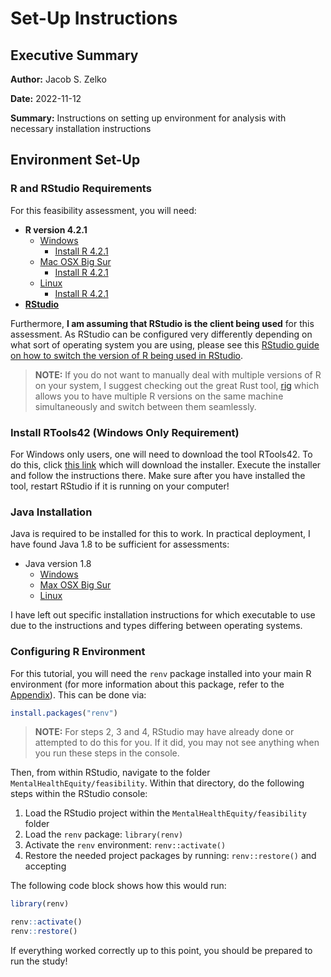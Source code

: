# Set-Up Instructions

## Executive Summary 

**Author:** Jacob S. Zelko

**Date:** 2022-11-12

**Summary:** Instructions on setting up environment for analysis with necessary installation instructions

## Environment Set-Up

### R and RStudio Requirements

For this feasibility assessment, you will need: 

- **R version 4.2.1**
	- [Windows](https://cran.r-project.org/bin/windows/base/old/4.2.1/)
		- [Install R 4.2.1](https://cran.r-project.org/bin/windows/base/old/4.2.1/R-4.2.1-win.exe)
	- [Mac OSX Big Sur](https://cran.r-project.org/bin/macosx/big-sur-arm64/base/)
	  	- [Install R 4.2.1](https://cran.r-project.org/bin/macosx/big-sur-arm64/base/R-4.2.1-arm64.pkg)
	- [Linux](https://cran.r-project.org/src/base/R-4/)
	  	- [Install R 4.2.1](https://cran.r-project.org/src/base/R-4/R-4.2.1.tar.gz)
- [**RStudio**](https://posit.co/download/rstudio-desktop/)

Furthermore, **I am assuming that RStudio is the client being used** for this assessment.
As RStudio can be configured very differently depending on what sort of operating system you are using, please see this [RStudio guide on how to switch the version of R being used in RStudio](https://support.rstudio.com/hc/en-us/articles/200486138-Changing-R-versions-for-the-RStudio-Desktop-IDE).

> **NOTE:** If you do not want to manually deal with multiple versions of R on your system, I suggest checking out the great Rust tool, [rig](https://github.com/r-lib/rig) which allows you to have multiple R versions on the same machine simultaneously and switch between them seamlessly.

### Install RTools42 (Windows Only Requirement)

For Windows only users, one will need to download the tool RTools42. 
To do this, click [this link](https://cran.r-project.org/bin/windows/Rtools/rtools42/files/rtools42-5355-5357.exe) which will download the installer.
Execute the installer and follow the instructions there.
Make sure after you have installed the tool, restart RStudio if it is running on your computer!

### Java Installation

Java is required to be installed for this to work.
In practical deployment, I have found Java 1.8 to be sufficient for assessments:

- Java version 1.8
	- [Windows](https://www.java.com/en/download/manual.jsp)
	- [Max OSX Big Sur](https://www.java.com/en/download/manual.jsp)
	- [Linux](https://www.java.com/en/download/manual.jsp)

I have left out specific installation instructions for which executable to use due to the instructions and types differing between operating systems.

### Configuring R Environment

For this tutorial, you will need the `renv` package installed into your main R environment (for more information about this package, refer to the [Appendix](#appendix)).
This can be done via: 

```r
install.packages("renv")
```

> **NOTE:** For steps 2, 3 and 4, RStudio may have already done or attempted to do this for you. If it did, you may not see anything when you run these steps in the console.

Then, from within RStudio, navigate to the folder `MentalHealthEquity/feasibility`.
Within that directory, do the following steps within the RStudio console: 

1. Load the RStudio project within the `MentalHealthEquity/feasibility` folder 
2. Load the `renv` package: `library(renv)` 
3. Activate the `renv` environment: `renv::activate()`
4. Restore the needed project packages by running: `renv::restore()` and accepting 

The following code block shows how this would run:

```r
library(renv)

renv::activate()
renv::restore()
```

If everything worked correctly up to this point, you should be prepared to run the study!
